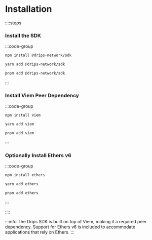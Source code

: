 # Installation

::::steps

### Install the SDK

:::code-group

```bash [npm]
npm install @drips-network/sdk
```

```bash [yarn]
yarn add @drips-network/sdk
```

```bash [pnpm]
pnpm add @drips-network/sdk
```

:::

### Install Viem Peer Dependency

:::code-group

```bash [npm]
npm install viem
```

```bash [yarn]
yarn add viem
```

```bash [pnpm]
pnpm add viem
```

:::

### Optionally Install Ethers v6

:::code-group

```bash [npm]
npm install ethers
```

```bash [yarn]
yarn add ethers
```

```bash [pnpm]
pnpm add ethers
```

:::

::::

:::info
The Drips SDK is built on top of Viem, making it a required peer dependency.
Support for Ethers v6 is included to accommodate applications that rely on Ethers.
:::
